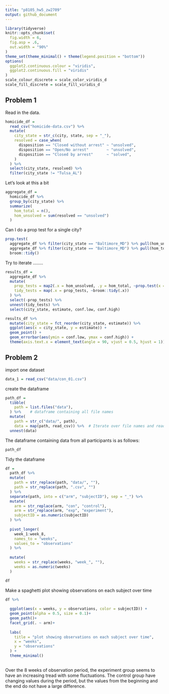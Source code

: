 ```yaml
---
title: "p8105_hw5_zw2709"
output: github_document
---
```


```r
library(tidyverse)
knitr::opts_chunk$set(
  fig.width = 6,
  fig.asp = .6,
  out.width = "90%"
)
theme_set(theme_minimal() + theme(legend.position = "bottom"))
options(
  ggplot2.continuous.colour = "viridis",
  ggplot2.continuous.fill = "viridis"
)
scale_colour_discrete = scale_color_viridis_d
scale_fill_discrete = scale_fill_viridis_d
```

## Problem 1

Read in the data.

```r
homicide_df = 
  read_csv("homicide-data.csv") %>% 
  mutate(
    city_state = str_c(city, state, sep = "_"),
    resolved = case_when(
      disposition == "Closed without arrest" ~ "unsolved",
      disposition == "Open/No arrest"        ~ "unsolved",
      disposition == "Closed by arrest"      ~ "solved",
    )
  ) %>% 
  select(city_state, resolved) %>% 
  filter(city_state != "Tulsa_AL")
```


Let's look at this a bit

```r
aggregate_df = 
  homicide_df %>% 
  group_by(city_state) %>% 
  summarize(
    hom_total = n(),
    hom_unsolved = sum(resolved == "unsolved")
  )
```

Can I do a prop test for a single city?

```r
prop.test(
  aggregate_df %>% filter(city_state == "Baltimore_MD") %>% pull(hom_unsolved), 
  aggregate_df %>% filter(city_state == "Baltimore_MD") %>% pull(hom_total)) %>% 
  broom::tidy()
```

Try to iterate ........

```r
results_df = 
  aggregate_df %>% 
  mutate(
    prop_tests = map2(.x = hom_unsolved, .y = hom_total, ~prop.test(x = .x, n = .y)),
    tidy_tests = map(.x = prop_tests, ~broom::tidy(.x))
  ) %>% 
  select(-prop_tests) %>% 
  unnest(tidy_tests) %>% 
  select(city_state, estimate, conf.low, conf.high)
```



```r
results_df %>% 
  mutate(city_state = fct_reorder(city_state, estimate)) %>% 
  ggplot(aes(x = city_state, y = estimate)) +
  geom_point() + 
  geom_errorbar(aes(ymin = conf.low, ymax = conf.high)) + 
  theme(axis.text.x = element_text(angle = 90, vjust = 0.5, hjust = 1))
```






## Problem 2 


import one dataset 

```r
data_1 = read_csv("data/con_01.csv")
```


create the dataframe 

```r
path_df = 
  tibble(
    path = list.files("data"),
  ) %>%    # dataframe containing all file names
  mutate(
    path = str_c("data/", path),
    data = map(path, read_csv)) %>%  # Iterate over file names and read in data for each subject, saved in the new variable "data"
  unnest(data)

```

The dataframe containing data from all participants is as follows:
```r
path_df
```

Tidy the dataframe
```r
df = 
  path_df %>% 
  mutate(
    path = str_replace(path, "data/", ""),
    path = str_replace(path, ".csv", "")
  ) %>% 
  separate(path, into = c("arm", "subjectID"), sep = "_") %>% 
  mutate(
    arm = str_replace(arm, "con", "control"),
    arm = str_replace(arm, "exp", "experiment"),
    subjectID = as.numeric(subjectID)
  ) %>% 
  
  pivot_longer(
    week_1:week_8,
    names_to = "weeks",
    values_to = "observations"
  ) %>% 
  
  mutate(
    weeks = str_replace(weeks, "week_", ""),
    weeks = as.numeric(weeks)
  )

df
```


Make a spaghetti plot showing observations on each subject over time

```r
df %>% 
  
  ggplot(aes(x = weeks, y = observations, color = subjectID)) +
  geom_point(alpha = 0.5, size = 0.1)+
  geom_path()+
  facet_grid(. ~ arm)+
  
  labs(
    title = "plot showing observations on each subject over time",
    x = "weeks",
    y = "observations"
  ) +
  theme_minimal()
  
```

Over the 8 weeks of observation period, the experiment group seems to have an increasing tread with some fluctuations. The control group have changing values during the period, but the values from the beginning and the end do not have a large difference.





